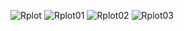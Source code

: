 
![Rplot](https://user-images.githubusercontent.com/75334462/149245288-7215ba11-f161-45ae-9698-83eb613062b2.png)
![Rplot01](https://user-images.githubusercontent.com/75334462/149245301-61b2cb5f-4813-49c6-a770-6b7700844574.png)
![Rplot02](https://user-images.githubusercontent.com/75334462/149245306-f2122807-f6b9-4741-8b1d-782c5a4b4291.png)
![Rplot03](https://user-images.githubusercontent.com/75334462/149245309-35845ec6-0232-45a1-9a01-d62904b5c9f2.png)
